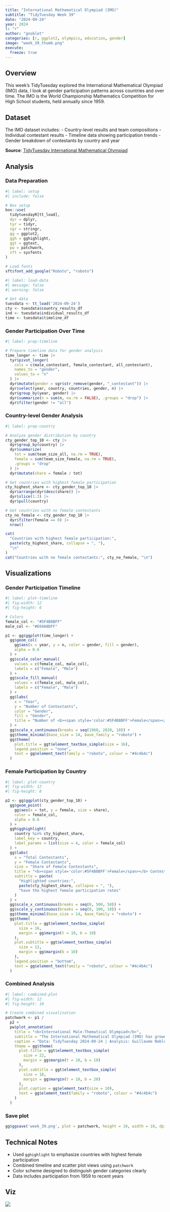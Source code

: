 ```yaml
---
title: "International Mathematical Olympiad (IMO)"
subtitle: "TidyTuesday Week 39"
date: "2024-09-24"
year: 2024
l: "r"
author: "gnoblet"
categories: [r, ggplot2, olympics, education, gender]
image: "week_39_thumb.png"
execute:
  freeze: true
---
```


## Overview

This week's TidyTuesday explored the International Mathematical Olympiad (IMO) data, I look at gender participation patterns across countries and over time. The IMO is the World Championship Mathematics Competition for High School students, held annually since 1959.

## Dataset

The IMO dataset includes:
- Country-level results and team compositions
- Individual contestant results
- Timeline data showing participation trends
- Gender breakdown of contestants by country and year

**Source**: [TidyTuesday International Mathematical Olympiad](https://github.com/rfordatascience/tidytuesday/tree/master/data/2024/2024-09-24)

## Analysis

### Data Preparation

```r
#| label: setup
#| include: false

# Box setup
box::use(
  tidytuesdayR[tt_load],
  dyr = dplyr,
  tyr = tidyr,
  sgr = stringr,
  gg = ggplot2,
  ggh = gghighlight,
  ggt = ggtext,
  pw = patchwork,
  sft = sysfonts
)

# Load fonts
sft$font_add_google("Roboto", "roboto")
```

```r
#| label: load-data
#| message: false
#| warning: false

# Get data
tuesdata <- tt_load('2024-09-24')
cty <- tuesdata$country_results_df
ind <- tuesdata$individual_results_df
time <- tuesdata$timeline_df
```

### Gender Participation Over Time

```r
#| label: prep-timeline

# Prepare timeline data for gender analysis
time_longer <- time |>
  tyr$pivot_longer(
    cols = c(male_contestant, female_contestant, all_contestant),
    names_to = "gender",
    values_to = "n"
  ) |>
  dyr$mutate(gender = sgr$str_remove(gender, "_contestant")) |>
  dyr$select(year, country, countries, gender, n) |>
  dyr$group_by(year, gender) |>
  dyr$summarize(n = sum(n, na.rm = FALSE), .groups = "drop") |>
  dyr$filter(gender != "all")
```

### Country-level Gender Analysis

```r
#| label: prep-country

# Analyze gender distribution by country
cty_gender_top_10 <- cty |>
  dyr$group_by(country) |>
  dyr$summarize(
    tot = sum(team_size_all, na.rm = TRUE),
    female = sum(team_size_female, na.rm = TRUE),
    .groups = "drop"
  ) |>
  dyr$mutate(share = female / tot)

# Get countries with highest female participation
cty_highest_share <- cty_gender_top_10 |>
  dyr$arrange(dyr$desc(share)) |>
  dyr$slice(1:3) |>
  dyr$pull(country)

# Get countries with no female contestants
cty_no_female <- cty_gender_top_10 |>
  dyr$filter(female == 0) |>
  nrow()

cat(
  "Countries with highest female participation:",
  paste(cty_highest_share, collapse = ", "),
  "\n"
)
cat("Countries with no female contestants:", cty_no_female, "\n")
```

## Visualizations

### Gender Participation Timeline

```r
#| label: plot-timeline
#| fig-width: 12
#| fig-height: 6

# Colors
female_col <- "#5F4B8BFF"
male_col <- "#E69A8DFF"

p1 <- gg$ggplot(time_longer) +
  gg$geom_col(
    gg$aes(x = year, y = n, color = gender, fill = gender),
    alpha = 0.6
  ) +
  gg$scale_color_manual(
    values = c(female_col, male_col),
    labels = c("Female", "Male")
  ) +
  gg$scale_fill_manual(
    values = c(female_col, male_col),
    labels = c("Female", "Male")
  ) +
  gg$labs(
    x = "Year",
    y = "Number of Contestants",
    color = "Gender",
    fill = "Gender",
    title = "Number of <b><span style='color:#5F4B8BFF'>Female</span></b> and <span style='color:#E69A8DFF'><b>Male</b></span> Contestants Over Time"
  ) +
  gg$scale_x_continuous(breaks = seq(1960, 2020, 10)) +
  gg$theme_minimal(base_size = 14, base_family = "roboto") +
  gg$theme(
    plot.title = ggt$element_textbox_simple(size = 16),
    legend.position = "none",
    text = gg$element_text(family = "roboto", colour = "#4c4b4c")
  )
```

### Female Participation by Country

```r
#| label: plot-country
#| fig-width: 12
#| fig-height: 8

p2 <- gg$ggplot(cty_gender_top_10) +
  gg$geom_point(
    gg$aes(x = tot, y = female, size = share),
    color = female_col,
    alpha = 0.6
  ) +
  ggh$gghighlight(
    country %in% cty_highest_share,
    label_key = country,
    label_params = list(size = 4, color = female_col)
  ) +
  gg$labs(
    x = "Total Contestants",
    y = "Female Contestants",
    size = "Share of Female Contestants",
    title = "<b><span style='color:#5F4B8BFF'>Female</span></b> Contestants vs <b>Total</b> Contestants by Country",
    subtitle = paste(
      "Highlighted countries:",
      paste(cty_highest_share, collapse = ", "),
      "have the highest female participation rates"
    )
  ) +
  gg$scale_x_continuous(breaks = seq(0, 500, 50)) +
  gg$scale_y_continuous(breaks = seq(0, 100, 10)) +
  gg$theme_minimal(base_size = 14, base_family = "roboto") +
  gg$theme(
    plot.title = ggt$element_textbox_simple(
      size = 16,
      margin = gg$margin(t = 10, b = 10)
    ),
    plot.subtitle = ggt$element_textbox_simple(
      size = 12,
      margin = gg$margin(b = 10)
    ),
    legend.position = "bottom",
    text = gg$element_text(family = "roboto", colour = "#4c4b4c")
  )
```

### Combined Analysis

```r
#| label: combined-plot
#| fig-width: 12
#| fig-height: 10

# Create combined visualization
patchwork <- p1 /
  p2 +
  pw$plot_annotation(
    title = "<b>International Male-Thematical Olympiad</b>",
    subtitle = "The International Mathematical Olympiad (IMO) has grown from 7 countries in 1959 to over 100 countries today",
    caption = "Data: TidyTuesday 2024-09-24 | Analysis: Guillaume Noblet",
    theme = gg$theme(
      plot.title = ggt$element_textbox_simple(
        size = 22,
        margin = gg$margin(t = 10, b = 10)
      ),
      plot.subtitle = ggt$element_textbox_simple(
        size = 18,
        margin = gg$margin(t = 10, b = 20)
      ),
      plot.caption = gg$element_text(size = 10),
      text = gg$element_text(family = "roboto", colour = "#4c4b4c")
    )
  )
```

### Save plot
```r
gg$ggsave('week_39.png', plot = patchwork, height = 10, width = 10, dpi = 600)
```

## Technical Notes

- Used `gghighlight` to emphasize countries with highest female participation
- Combined timeline and scatter plot views using `patchwork`
- Color scheme designed to distinguish gender categories clearly
- Data includes participation from 1959 to recent years

## Viz

![](week_39.png)
